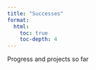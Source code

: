 ```yaml
---
title: "Successes"
format: 
  html:
    toc: true
    toc-depth: 4
---
```


Progress and projects so far